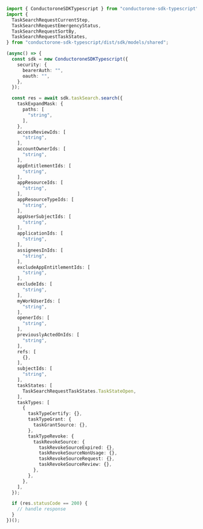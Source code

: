 ```typescript C1ApiTaskV1TaskSearchServiceSearch.ts
import { ConductoroneSDKTypescript } from "conductorone-sdk-typescript";
import {
  TaskSearchRequestCurrentStep,
  TaskSearchRequestEmergencyStatus,
  TaskSearchRequestSortBy,
  TaskSearchRequestTaskStates,
} from "conductorone-sdk-typescript/dist/sdk/models/shared";

(async() => {
  const sdk = new ConductoroneSDKTypescript({
    security: {
      bearerAuth: "",
      oauth: "",
    },
  });

  const res = await sdk.taskSearch.search({
    taskExpandMask: {
      paths: [
        "string",
      ],
    },
    accessReviewIds: [
      "string",
    ],
    accountOwnerIds: [
      "string",
    ],
    appEntitlementIds: [
      "string",
    ],
    appResourceIds: [
      "string",
    ],
    appResourceTypeIds: [
      "string",
    ],
    appUserSubjectIds: [
      "string",
    ],
    applicationIds: [
      "string",
    ],
    assigneesInIds: [
      "string",
    ],
    excludeAppEntitlementIds: [
      "string",
    ],
    excludeIds: [
      "string",
    ],
    myWorkUserIds: [
      "string",
    ],
    openerIds: [
      "string",
    ],
    previouslyActedOnIds: [
      "string",
    ],
    refs: [
      {},
    ],
    subjectIds: [
      "string",
    ],
    taskStates: [
      TaskSearchRequestTaskStates.TaskStateOpen,
    ],
    taskTypes: [
      {
        taskTypeCertify: {},
        taskTypeGrant: {
          taskGrantSource: {},
        },
        taskTypeRevoke: {
          taskRevokeSource: {
            taskRevokeSourceExpired: {},
            taskRevokeSourceNonUsage: {},
            taskRevokeSourceRequest: {},
            taskRevokeSourceReview: {},
          },
        },
      },
    ],
  });

  if (res.statusCode == 200) {
    // handle response
  }
})();
```
